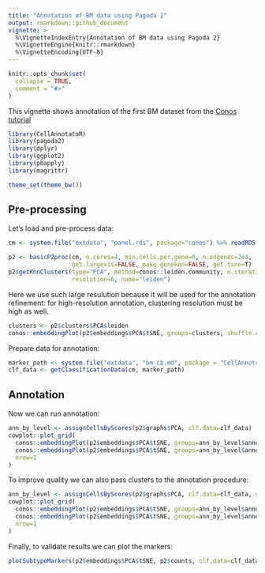 ```yaml
---
title: "Annotation of BM data using Pagoda 2"
output: rmarkdown::github_document
vignette: >
  %\VignetteIndexEntry{Annotation of BM data using Pagoda 2}
  %\VignetteEngine{knitr::rmarkdown}
  %\VignetteEncoding{UTF-8}
---
```


```r
knitr::opts_chunk$set(
  collapse = TRUE,
  comment = "#>"
)
```

This vignette shows annotation of the first BM dataset from the [Conos tutorial](https://github.com/hms-dbmi/conos/blob/master/vignettes/walkthrough.md)

```r
library(CellAnnotatoR)
library(pagoda2)
library(dplyr)
library(ggplot2)
library(pbapply)
library(magrittr)

theme_set(theme_bw())
```

## Pre-processing

Let's load and pre-process data:

```r
cm <- system.file("extdata", "panel.rds", package="conos") %>% readRDS() %>% .[[1]]

p2 <- basicP2proc(cm, n.cores=4, min.cells.per.gene=0, n.odgenes=2e3, 
                  get.largevis=FALSE, make.geneknn=FALSE, get.tsne=T)
p2$getKnnClusters(type="PCA", method=conos::leiden.community, n.iterations=10, 
                  resolution=6, name="leiden")
```

Here we use such large resulution because it will be used for the annotation refinement: for high-resolution annotation, clustering resolution must be high as well.

```r
clusters <- p2$clusters$PCA$leiden
conos::embeddingPlot(p2$embeddings$PCA$tSNE, groups=clusters, shuffle.colors=T)
```

Prepare data for annotation:

```r
marker_path <- system.file("extdata", "bm_cb.md", package = "CellAnnotatoR")
clf_data <- getClassificationData(cm, marker_path)
```

## Annotation

Now we can run annotation:

```r
ann_by_level <- assignCellsByScores(p2$graphs$PCA, clf.data=clf_data)
cowplot::plot_grid(
  conos::embeddingPlot(p2$embeddings$PCA$tSNE, groups=ann_by_level$annotation$l1),
  conos::embeddingPlot(p2$embeddings$PCA$tSNE, groups=ann_by_level$annotation.filt$l1),
  nrow=1
)
```

To improve quality we can also pass clusters to the annotation procedure:

```r
ann_by_level <- assignCellsByScores(p2$graphs$PCA, clf.data=clf_data, clusters=clusters)
cowplot::plot_grid(
  conos::embeddingPlot(p2$embeddings$PCA$tSNE, groups=ann_by_level$annotation$l1, shuffle.colors=T),
  conos::embeddingPlot(p2$embeddings$PCA$tSNE, groups=ann_by_level$annotation.filt$l1, shuffle.colors=T),
  nrow=1
)
```

Finally, to validate results we can plot the markers:

```r
plotSubtypeMarkers(p2$embeddings$PCA$tSNE, p2$counts, clf.data=clf_data, n.col=3, size=0.2, build.panel=T)
```
